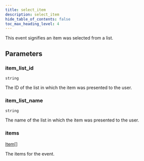 ```yaml
---
title: select_item
description: select_item
hide_table_of_contents: false
toc_max_heading_level: 4
---
```


<NpmLink name="google" />

This event signifies an item was selected from a list.

## Parameters

### item_list_id

<Property /> `string`

The ID of the list in which the item was presented to the user.

### item_list_name

<Property /> `string`

The name of the list in which the item was presented to the user.

### items

<Property /> [Item](../types/standard-goods-item.mdx)[] <Required required />

The items for the event.

